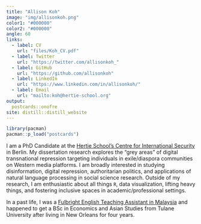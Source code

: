 ```yaml
---
title: "Allison Koh"
image: "img/allisonkoh.png"
color1: "#000000"
color2: "#000000"
angle: 60
links:
  - label: CV
    url: "files/Koh_CV.pdf"
  - label: Twitter
    url: "https://twitter.com/allisonkoh_"
  - label: GitHub
    url: "https://github.com/allisonkoh"
  - label: LinkedIn
    url: "https://www.linkedin.com/in/allisonkoh/"
  - label: Email
    url: "mailto:koh@hertie-school.org"
output:
  postcards::onofre
site: distill::distill_website
---
```


```r
library(pacman)
pacman::p_load("postcards")
```


<!-- ## Hello! -->

I am a PhD Candidate at the [Hertie School's Centre for International Security ](https://www.hertie-school.org/en/international-security) in Berlin. My dissertation research explores the "grey areas" of digital transnational repression targeting individuals in exile/diaspora communities on Western media platforms. I am broadly interested in studying disinformation, digital repression, authoritarian politics, and applications of natural language processing in social science research. Outside of my research, I am enthusiastic about all things `R`, data visualization, lifting heavy things, and fostering inclusive spaces in academic/professional settings.   

In a past life, I was a [Fulbright English Teaching Assistant in Malaysia](https://www.macee.org.my/fulbright-eta-malaysia/) and happened to get a BSc in Economics and Asian Studies from Tulane University after living in New Orleans for four years. 

<!-- My experiences with internet/life under authoritarianism that inform my research stem from three years of studying Mandarin Chinese, and a year of living in Shanghai and Beijing. -->